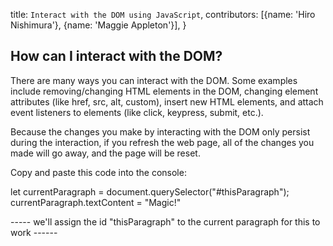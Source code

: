   title: `Interact with the DOM using JavaScript`,
  contributors: [{name: 'Hiro Nishimura'}, {name: 'Maggie Appleton'}],
}


<ProseSection>

## How can I interact with the DOM?

There are many ways you can interact with the DOM. Some examples include removing/changing HTML elements in the DOM, changing element attributes (like href, src, alt, custom), insert new HTML elements, and attach event listeners to elements (like click, keypress, submit, etc.).

Because the changes you make by interacting with the DOM only persist during the interaction, if you refresh the web page, all of the changes you made will go away, and the page will be reset.

<div style={{ backgroundColor: '#F1F0F4', height: 'auto', display: 'flex', flexDirection: 'column', alignContent: 'center', justifyContent: 'center', margin: '3em', textAlign: 'center' }}>

Copy and paste this code into the console:

let currentParagraph = document.querySelector("#thisParagraph");
currentParagraph.textContent = "Magic!"

----- we'll assign the id "thisParagraph" to the current paragraph for this to work ------

</div>

</ProseSection>
